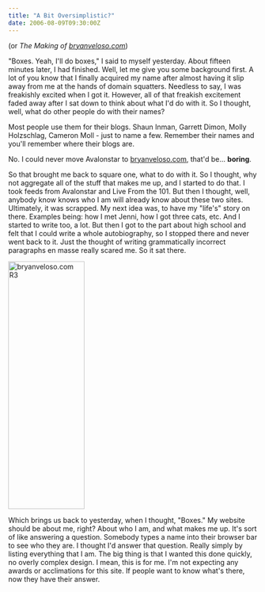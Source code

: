 ```yaml
---
title: "A Bit Oversimplistic?"
date: 2006-08-09T09:30:00Z
---
```


(or _The Making of [bryanveloso.com][1]_)

"Boxes. Yeah, I'll do boxes," I said to myself yesterday. About fifteen minutes later, I had finished. Well, let me give you some background first. A lot of you know that I finally acquired my name after almost having it slip away from me at the hands of domain squatters. Needless to say, I was freakishly excited when I got it. However, all of that freakish excitement faded away after I sat down to think about what I'd do with it. So I thought, well, what do other people do with their names?

Most people use them for their blogs. Shaun Inman, Garrett Dimon, Molly Holzschlag, Cameron Moll - just to name a few. Remember their names and you'll remember where their blogs are.

No. I could never move Avalonstar to [bryanveloso.com][1], that'd be... **boring**.

So that brought me back to square one, what to do with it. So I thought, why not aggregate all of the stuff that makes me up, and I started to do that. I took feeds from Avalonstar and Live From the 101. But then I thought, well, anybody know knows who I am will already know about these two sites. Ultimately, it was scrapped. My next idea was, to have my "life's" story on there. Examples being: how I met Jenni, how I got three cats, etc. And I started to write too, a lot. But then I got to the part about high school and felt that I could write a whole autobiography, so I stopped there and never went back to it. Just the thought of writing grammatically incorrect paragraphs en masse really scared me. So it sat there.

[<img src="https://static.flickr.com/63/211312712_2de5743cb6.jpg" width="154" height="500" alt="bryanveloso.com R3" />][2]

Which brings us back to yesterday, when I thought, "Boxes." My website should be about me, right? About who I am, and what makes me up. It's sort of like answering a question. Somebody types a name into their browser bar to see who they are. I thought I'd answer that question. Really simply by listing everything that I am. The big thing is that I wanted this done quickly, no overly complex design. I mean, this is for me. I'm not expecting any awards or acclimations for this site. If people want to know what's there, now they have their answer.

[1]: http://bryanveloso.com
[2]: http://www.flickr.com/photos/avalonstar/211312712/
